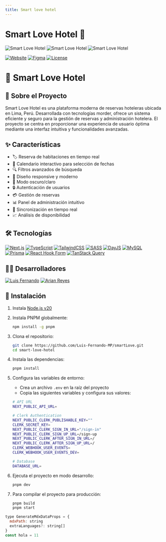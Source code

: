 ```yaml
---
title: Smart love hotel
---
```


# Smart Love Hotel 🏨

<div style={{ columnCount: 2, margin: '20px 0' }}>
  <img
    src='/assets/smart-love/1.png'
    alt='Smart Love Hotel'
    style={{ width: '100%', maxWidth: '400px', marginTop: '10px', borderRadius: '8px' }}
  />
  <img
    src='/assets/smart-love/2.png'
    alt='Smart Love Hotel'
    style={{ width: '100%', maxWidth: '400px', marginTop: '10px', borderRadius: '8px' }}
  />
  <img
    src='/assets/smart-love/3.png'
    alt='Smart Love Hotel'
    style={{ width: '100%', maxWidth: '400px', marginTop: '10px', borderRadius: '8px' }}
  />
</div>

[![Website](https://img.shields.io/badge/Website-smart--pro.vercel.app-blue?style=for-the-badge&logo=vercel)](https://smart-pro.vercel.app)
[![Figma](https://img.shields.io/badge/Figma-Design-F24E1E?style=for-the-badge&logo=figma)](https://www.figma.com/design/J7di2I31IH4OcXnNOmwgAe/Hotel---Smart-Love?node-id=218-1065&t=mRZzxxdUouw2DlMM-1)
[![License](https://img.shields.io/badge/License-MIT-green.svg?style=for-the-badge)](https://opensource.org/licenses/MIT)

# 🌟 Smart Love Hotel

## 🎯 Sobre el Proyecto

Smart Love Hotel es una plataforma moderna de reservas hoteleras ubicada en Lima, Perú. Desarrollada con tecnologías morder, ofrece un sistema eficiente y seguro para la gestión de reservas y administración hotelera.
El proyecto se centra en proporcionar una experiencia de usuario óptima mediante una interfaz intuitiva y funcionalidades avanzadas.

## ✨ Características

- 🏷️ Reserva de habitaciones en tiempo real
- 📅 Calendario interactivo para selección de fechas
- 🔍 Filtros avanzados de búsqueda
- 📱 Diseño responsive y moderno
- 🌙 Modo oscuro/claro
- 🔒 Autenticación de usuarios
- 💳 Gestión de reservas
- 📊 Panel de administración intuitivo
- 🔄 Sincronización en tiempo real
- 📈 Análisis de disponibilidad

## 🛠️ Tecnologías

[![Next.js](https://img.shields.io/badge/Next.js-black?style=for-the-badge&logo=next.js)](https://nextjs.org/)
[![TypeScript](https://img.shields.io/badge/TypeScript-007ACC?style=for-the-badge&logo=typescript)](https://www.typescriptlang.org/)
[![TailwindCSS](https://img.shields.io/badge/Tailwind_CSS-38B2AC?style=for-the-badge&logo=tailwind-css)](https://tailwindcss.com/)
[![SASS](https://img.shields.io/badge/Sass-CC6699?style=for-the-badge&logo=sass)](https://sass-lang.com/)
[![DayJS](https://img.shields.io/badge/Day.js-fb6052?style=for-the-badge)](https://day.js.org/)
[![MySQL](https://img.shields.io/badge/MySQL-4479A1?style=for-the-badge&logo=mysql&logoColor=white)](https://www.mysql.com/)
[![Prisma](https://img.shields.io/badge/Prisma-2D3748?style=for-the-badge&logo=prisma)](https://www.prisma.io/)
[![React Hook Form](https://img.shields.io/badge/React_Hook_Form-EC5990?style=for-the-badge&logo=react&logoColor=white)](https://react-hook-form.com/)
[![TanStack Query](https://img.shields.io/badge/TanStack_Query-FF4154?style=for-the-badge&logo=react-query&logoColor=white)](https://tanstack.com/query)

## 👨‍💻 Desarrolladores

[![Luis Fernando](https://img.shields.io/badge/Luis_Fernando-Shun-181717?style=for-the-badge&logo=github)](https://github.com/Luis-Fernando-MP)
[![Arian Reyes](https://img.shields.io/badge/Arian_Reyes-Dev-181717?style=for-the-badge&logo=github)](https://github.com/arianr2014)

## 🚀 Instalación

1. Instala [Node.js v20](https://nodejs.org/en/)

2. Instala PNPM globalmente:

   ```bash
   npm install -g pnpm
   ```

3. Clona el repositorio:

   ```bash
   git clone https://github.com/Luis-Fernando-MP/smartLove.git
   cd smart-love-hotel
   ```

4. Instala las dependencias:

   ```bash
   pnpm install
   ```

5. Configura las variables de entorno:

   - Crea un archivo `.env` en la raíz del proyecto
   - Copia las siguientes variables y configura sus valores:

   ```bash
   # API URL
   NEXT_PUBLIC_API_URL=

   # Clerk Authentication
   NEXT_PUBLIC_CLERK_PUBLISHABLE_KEY=""
   CLERK_SECRET_KEY=
   NEXT_PUBLIC_CLERK_SIGN_IN_URL="/sign-in"
   NEXT_PUBLIC_CLERK_SIGN_UP_URL=/sign-up
   NEXT_PUBLIC_CLERK_AFTER_SIGN_IN_URL=/
   NEXT_PUBLIC_CLERK_AFTER_SIGN_UP_URL=/
   CLERK_WEBHOOK_USER_EVENTS=
   CLERK_WEBHOOK_USER_EVENTS_DEV=

   # Database
   DATABASE_URL=
   ```

6. Ejecuta el proyecto en modo desarrollo:

   ```sh
   pnpm dev
   ```

7. Para compilar el proyecto para producción:
   ```bash
   pnpm build
   pnpm start
   ```

```ts:functions.js
type GenerateMdxDataProps = {
  mdxPath: string
  extraLanguages?: string[]
}
const hola = 11
```
